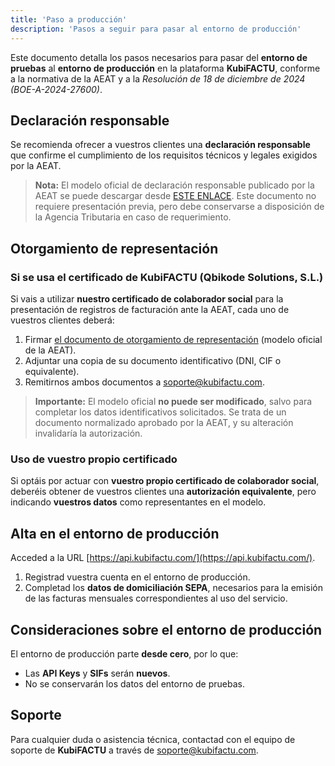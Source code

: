 ```yaml
---
title: 'Paso a producción'
description: 'Pasos a seguir para pasar al entorno de producción'
---
```


Este documento detalla los pasos necesarios para pasar del **entorno de pruebas** al **entorno de producción** en la plataforma **KubiFACTU**, conforme a la normativa de la AEAT y a la *Resolución de 18 de diciembre de 2024 (BOE-A-2024-27600)*.

## Declaración responsable

Se recomienda ofrecer a vuestros clientes una **declaración responsable** que confirme el cumplimiento de los requisitos técnicos y legales exigidos por la AEAT.

> **Nota:**
> El modelo oficial de declaración responsable publicado por la AEAT se puede descargar desde [ESTE ENLACE](https://sede.agenciatributaria.gob.es/static_files/Sede/Tema/IVA/Verifactu/EjemplosDeclaracionResponsable(V0.5.1).pdf).
> Este documento no requiere presentación previa, pero debe conservarse a disposición de la Agencia Tributaria en caso de requerimiento.

## Otorgamiento de representación

### Si se usa el certificado de KubiFACTU (Qbikode Solutions, S.L.)

Si vais a utilizar **nuestro certificado de colaborador social** para la presentación de registros de facturación ante la AEAT, cada uno de vuestros clientes deberá:

1. Firmar [el documento de otorgamiento de representación](https://api.kubifactu.com/storage/representacion.pdf) (modelo oficial de la AEAT).
2. Adjuntar una copia de su documento identificativo (DNI, CIF o equivalente).
3. Remitirnos ambos documentos a [soporte@kubifactu.com](mailto:soporte@kubifactu.com).

> **Importante:**
> El modelo oficial **no puede ser modificado**, salvo para completar los datos identificativos solicitados.
> Se trata de un documento normalizado aprobado por la AEAT, y su alteración invalidaría la autorización.

### Uso de vuestro propio certificado

Si optáis por actuar con **vuestro propio certificado de colaborador social**, deberéis obtener de vuestros clientes una **autorización equivalente**, pero indicando **vuestros datos** como representantes en el modelo.

## Alta en el entorno de producción

Acceded a la URL [https://api.kubifactu.com/](https://api.kubifactu.com/).

1. Registrad vuestra cuenta en el entorno de producción.
2. Completad los **datos de domiciliación SEPA**, necesarios para la emisión de las facturas mensuales correspondientes al uso del servicio.

## Consideraciones sobre el entorno de producción

El entorno de producción parte **desde cero**, por lo que:

- Las **API Keys** y **SIFs** serán **nuevos**.
- No se conservarán los datos del entorno de pruebas.

## Soporte

Para cualquier duda o asistencia técnica, contactad con el equipo de soporte de **KubiFACTU** a través de [soporte@kubifactu.com](mailto:soporte@kubifactu.com).
